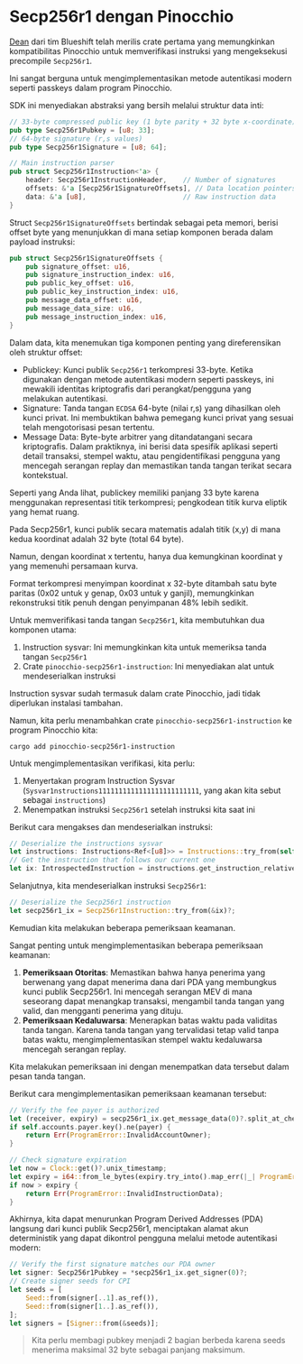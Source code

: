 
# Secp256r1 dengan Pinocchio

[Dean](https://x.com/deanmlittle) dari tim Blueshift telah merilis crate pertama yang memungkinkan kompatibilitas Pinocchio untuk memverifikasi instruksi yang mengeksekusi precompile `Secp256r1`.

Ini sangat berguna untuk mengimplementasikan metode autentikasi modern seperti passkeys dalam program Pinocchio.

<ArticleSection name="Introduction" id="introduction" level="h2" />

SDK ini menyediakan abstraksi yang bersih melalui struktur data inti:

```rust
// 33-byte compressed public key (1 byte parity + 32 byte x-coordinate)
pub type Secp256r1Pubkey = [u8; 33];
// 64-byte signature (r,s values)
pub type Secp256r1Signature = [u8; 64];

// Main instruction parser
pub struct Secp256r1Instruction<'a> {
    header: Secp256r1InstructionHeader,    // Number of signatures
    offsets: &'a [Secp256r1SignatureOffsets], // Data location pointers
    data: &'a [u8],                        // Raw instruction data
}
```

Struct `Secp256r1SignatureOffsets` bertindak sebagai peta memori, berisi offset byte yang menunjukkan di mana setiap komponen berada dalam payload instruksi:

```rust
pub struct Secp256r1SignatureOffsets {
    pub signature_offset: u16,
    pub signature_instruction_index: u16,
    pub public_key_offset: u16,
    pub public_key_instruction_index: u16,
    pub message_data_offset: u16,
    pub message_data_size: u16,
    pub message_instruction_index: u16,
}
```

Dalam data, kita menemukan tiga komponen penting yang direferensikan oleh struktur offset:
- Publickey: Kunci publik `Secp256r1` terkompresi 33-byte. Ketika digunakan dengan metode autentikasi modern seperti passkeys, ini mewakili identitas kriptografis dari perangkat/pengguna yang melakukan autentikasi.
- Signature: Tanda tangan `ECDSA` 64-byte (nilai r,s) yang dihasilkan oleh kunci privat. Ini membuktikan bahwa pemegang kunci privat yang sesuai telah mengotorisasi pesan tertentu.
- Message Data: Byte-byte arbitrer yang ditandatangani secara kriptografis. Dalam praktiknya, ini berisi data spesifik aplikasi seperti detail transaksi, stempel waktu, atau pengidentifikasi pengguna yang mencegah serangan replay dan memastikan tanda tangan terikat secara kontekstual.

Seperti yang Anda lihat, publickey memiliki panjang 33 byte karena menggunakan representasi titik terkompresi; pengkodean titik kurva eliptik yang hemat ruang.

Pada Secp256r1, kunci publik secara matematis adalah titik (x,y) di mana kedua koordinat adalah 32 byte (total 64 byte).

Namun, dengan koordinat x tertentu, hanya dua kemungkinan koordinat y yang memenuhi persamaan kurva.

Format terkompresi menyimpan koordinat x 32-byte ditambah satu byte paritas (0x02 untuk y genap, 0x03 untuk y ganjil), memungkinkan rekonstruksi titik penuh dengan penyimpanan 48% lebih sedikit.

<ArticleSection name="Implementation" id="implementation" level="h2" />

Untuk memverifikasi tanda tangan `Secp256r1`, kita membutuhkan dua komponen utama:
1. Instruction sysvar: Ini memungkinkan kita untuk memeriksa tanda tangan `Secp256r1`
2. Crate `pinocchio-secp256r1-instruction`: Ini menyediakan alat untuk mendeserialkan instruksi

Instruction sysvar sudah termasuk dalam crate Pinocchio, jadi tidak diperlukan instalasi tambahan.

Namun, kita perlu menambahkan crate `pinocchio-secp256r1-instruction` ke program Pinocchio kita:

```
cargo add pinocchio-secp256r1-instruction
```

Untuk mengimplementasikan verifikasi, kita perlu:
1. Menyertakan program Instruction Sysvar (`Sysvar1nstructions1111111111111111111111111`, yang akan kita sebut sebagai `instructions`)
2. Menempatkan instruksi `Secp256r1` setelah instruksi kita saat ini

Berikut cara mengakses dan mendeserialkan instruksi:

```rust
// Deserialize the instructions sysvar
let instructions: Instructions<Ref<[u8]>> = Instructions::try_from(self.accounts.instructions)?;
// Get the instruction that follows our current one
let ix: IntrospectedInstruction = instructions.get_instruction_relative(1)?;
```

Selanjutnya, kita mendeserialkan instruksi `Secp256r1`:

```rust
// Deserialize the Secp256r1 instruction
let secp256r1_ix = Secp256r1Instruction::try_from(&ix)?;
```

Kemudian kita melakukan beberapa pemeriksaan keamanan.

Sangat penting untuk mengimplementasikan beberapa pemeriksaan keamanan:
1. **Pemeriksaan Otoritas**: Memastikan bahwa hanya penerima yang berwenang yang dapat menerima dana dari PDA yang membungkus kunci publik Secp256r1. Ini mencegah serangan MEV di mana seseorang dapat menangkap transaksi, mengambil tanda tangan yang valid, dan mengganti penerima yang dituju.
2. **Pemeriksaan Kedaluwarsa**: Menerapkan batas waktu pada validitas tanda tangan. Karena tanda tangan yang tervalidasi tetap valid tanpa batas waktu, mengimplementasikan stempel waktu kedaluwarsa mencegah serangan replay.

Kita melakukan pemeriksaan ini dengan menempatkan data tersebut dalam pesan tanda tangan.

Berikut cara mengimplementasikan pemeriksaan keamanan tersebut:

```rust
// Verify the fee payer is authorized
let (receiver, expiry) = secp256r1_ix.get_message_data(0)?.split_at_checked(32).ok_or(ProgramError::InvalidInstructionData)?;
if self.accounts.payer.key().ne(payer) {
    return Err(ProgramError::InvalidAccountOwner);
}

// Check signature expiration
let now = Clock::get()?.unix_timestamp;
let expiry = i64::from_le_bytes(expiry.try_into().map_err(|_| ProgramError::InvalidInstructionData)?);
if now > expiry {
    return Err(ProgramError::InvalidInstructionData);
}
```

Akhirnya, kita dapat menurunkan Program Derived Addresses (PDA) langsung dari kunci publik Secp256r1, menciptakan alamat akun deterministik yang dapat dikontrol pengguna melalui metode autentikasi modern:

```rust
// Verify the first signature matches our PDA owner
let signer: Secp256r1Pubkey = *secp256r1_ix.get_signer(0)?;
// Create signer seeds for CPI
let seeds = [
    Seed::from(signer[..1].as_ref()),
    Seed::from(signer[1..].as_ref()),
];
let signers = [Signer::from(&seeds)];
```

> Kita perlu membagi pubkey menjadi 2 bagian berbeda karena seeds menerima maksimal 32 byte sebagai panjang maksimum.
